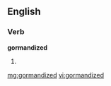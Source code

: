 ==English==

===Verb===
'''gormandized'''

# {{past of|[[gormandize]]}}

[[mg:gormandized]]
[[vi:gormandized]]
